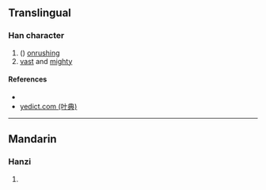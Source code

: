 {{character info/new}}
==Translingual==

===Han character===
{{Han char|rn=85|rad=水|as=10|sn=13|four=38131|canj=ETGF|ids=⿰氵羔}}

# ({{zh-only|浩溔}}) [[onrushing]]
# [[vast]] and [[mighty]]

====References====
* {{Han ref|kx=0639.200|dkj=17930|dj=1046.120|hdz=31707.030|uh=6E94|ud=28308|bh=DE4A|bd=56906}}
* [http://yedict.com/htm/6E/6E94.htm yedict.com (叶典)]

----

==Mandarin==

===Hanzi===
{{cmn-hanzi|pin=[[yǎo]] ([[yao3]])|wg=yao<sup>3</sup>}}

# {{defn|lang=cmn|sort=水10}}